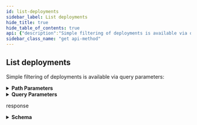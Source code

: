 ```yaml
---
id: list-deployments
sidebar_label: List deployments
hide_title: true
hide_table_of_contents: true
api: {"description":"Simple filtering of deployments is available via query parameters:","externalDocs":{"description":"API method documentation","url":"https://docs.github.com/rest/reference/repos#list-deployments"},"operationId":"repos/list-deployments","parameters":[{"in":"path","name":"owner","required":true,"schema":{"type":"string"}},{"in":"path","name":"repo","required":true,"schema":{"type":"string"}},{"description":"The SHA recorded at creation time.","in":"query","name":"sha","required":false,"schema":{"default":"none","type":"string"}},{"description":"The name of the ref. This can be a branch, tag, or SHA.","in":"query","name":"ref","required":false,"schema":{"default":"none","type":"string"}},{"description":"The name of the task for the deployment (e.g., `deploy` or `deploy:migrations`).","in":"query","name":"task","required":false,"schema":{"default":"none","type":"string"}},{"description":"The name of the environment that was deployed to (e.g., `staging` or `production`).","in":"query","name":"environment","required":false,"schema":{"default":"none","nullable":true,"type":"string"}},{"description":"Results per page (max 100).","in":"query","name":"per_page","schema":{"default":30,"type":"integer"}},{"description":"Page number of the results to fetch.","in":"query","name":"page","schema":{"default":1,"type":"integer"}}],"responses":{"200":{"content":{"application/json":{"examples":{"default":{"value":[{"created_at":"2012-07-20T01:19:13.000Z","creator":{"avatar_url":"https://github.com/images/error/octocat_happy.gif","events_url":"https://api.github.com/users/octocat/events{/privacy}","followers_url":"https://api.github.com/users/octocat/followers","following_url":"https://api.github.com/users/octocat/following{/other_user}","gists_url":"https://api.github.com/users/octocat/gists{/gist_id}","gravatar_id":"","html_url":"https://github.com/octocat","id":1,"login":"octocat","node_id":"MDQ6VXNlcjE=","organizations_url":"https://api.github.com/users/octocat/orgs","received_events_url":"https://api.github.com/users/octocat/received_events","repos_url":"https://api.github.com/users/octocat/repos","site_admin":false,"starred_url":"https://api.github.com/users/octocat/starred{/owner}{/repo}","subscriptions_url":"https://api.github.com/users/octocat/subscriptions","type":"User","url":"https://api.github.com/users/octocat"},"description":"Deploy request from hubot","environment":"production","id":1,"node_id":"MDEwOkRlcGxveW1lbnQx","original_environment":"staging","payload":{},"production_environment":true,"ref":"topic-branch","repository_url":"https://api.github.com/repos/octocat/example","sha":"a84d88e7554fc1fa21bcbc4efae3c782a70d2b9d","statuses_url":"https://api.github.com/repos/octocat/example/deployments/1/statuses","task":"deploy","transient_environment":false,"updated_at":"2012-07-20T01:19:13.000Z","url":"https://api.github.com/repos/octocat/example/deployments/1"}]}},"schema":{"items":{"description":"A request for a specific ref(branch,sha,tag) to be deployed","properties":{"created_at":{"example":"2012-07-20T01:19:13.000Z","format":"date-time","type":"string"},"creator":{"allOf":[{"description":"Simple User","nullable":true,"properties":{"avatar_url":{"example":"https://github.com/images/error/octocat_happy.gif","format":"uri","type":"string"},"events_url":{"example":"https://api.github.com/users/octocat/events{/privacy}","type":"string"},"followers_url":{"example":"https://api.github.com/users/octocat/followers","format":"uri","type":"string"},"following_url":{"example":"https://api.github.com/users/octocat/following{/other_user}","type":"string"},"gists_url":{"example":"https://api.github.com/users/octocat/gists{/gist_id}","type":"string"},"gravatar_id":{"example":"41d064eb2195891e12d0413f63227ea7","nullable":true,"type":"string"},"html_url":{"example":"https://github.com/octocat","format":"uri","type":"string"},"id":{"example":1,"type":"integer"},"login":{"example":"octocat","type":"string"},"node_id":{"example":"MDQ6VXNlcjE=","type":"string"},"organizations_url":{"example":"https://api.github.com/users/octocat/orgs","format":"uri","type":"string"},"received_events_url":{"example":"https://api.github.com/users/octocat/received_events","format":"uri","type":"string"},"repos_url":{"example":"https://api.github.com/users/octocat/repos","format":"uri","type":"string"},"site_admin":{"type":"boolean"},"starred_at":{"example":"\"2020-07-09T00:17:55Z\"","type":"string"},"starred_url":{"example":"https://api.github.com/users/octocat/starred{/owner}{/repo}","type":"string"},"subscriptions_url":{"example":"https://api.github.com/users/octocat/subscriptions","format":"uri","type":"string"},"type":{"example":"User","type":"string"},"url":{"example":"https://api.github.com/users/octocat","format":"uri","type":"string"}},"required":["avatar_url","events_url","followers_url","following_url","gists_url","gravatar_id","html_url","id","node_id","login","organizations_url","received_events_url","repos_url","site_admin","starred_url","subscriptions_url","type","url"],"title":"Simple User","type":"object"}],"nullable":true},"description":{"example":"Deploy request from hubot","nullable":true,"type":"string"},"environment":{"description":"Name for the target deployment environment.","example":"production","type":"string"},"id":{"description":"Unique identifier of the deployment","example":42,"type":"integer"},"node_id":{"example":"MDEwOkRlcGxveW1lbnQx","type":"string"},"original_environment":{"example":"staging","type":"string"},"payload":{"properties":{},"type":"object"},"performed_via_github_app":{"allOf":[{"additionalProperties":true,"description":"GitHub apps are a new way to extend GitHub. They can be installed directly on organizations and user accounts and granted access to specific repositories. They come with granular permissions and built-in webhooks. GitHub apps are first class actors within GitHub.","properties":{"client_id":{"example":"\"Iv1.25b5d1e65ffc4022\"","type":"string"},"client_secret":{"example":"\"1d4b2097ac622ba702d19de498f005747a8b21d3\"","type":"string"},"created_at":{"example":"2017-07-08T20:18:44.000Z","format":"date-time","type":"string"},"description":{"example":"The description of the app.","nullable":true,"type":"string"},"events":{"description":"The list of events for the GitHub app","example":["label","deployment"],"items":{"type":"string"},"type":"array"},"external_url":{"example":"https://example.com","format":"uri","type":"string"},"html_url":{"example":"https://github.com/apps/super-ci","format":"uri","type":"string"},"id":{"description":"Unique identifier of the GitHub app","example":37,"type":"integer"},"installations_count":{"description":"The number of installations associated with the GitHub app","example":5,"type":"integer"},"name":{"description":"The name of the GitHub app","example":"Probot Owners","type":"string"},"node_id":{"example":"MDExOkludGVncmF0aW9uMQ==","type":"string"},"owner":{"allOf":[{"description":"Simple User","nullable":true,"properties":{"avatar_url":{"example":"https://github.com/images/error/octocat_happy.gif","format":"uri","type":"string"},"events_url":{"example":"https://api.github.com/users/octocat/events{/privacy}","type":"string"},"followers_url":{"example":"https://api.github.com/users/octocat/followers","format":"uri","type":"string"},"following_url":{"example":"https://api.github.com/users/octocat/following{/other_user}","type":"string"},"gists_url":{"example":"https://api.github.com/users/octocat/gists{/gist_id}","type":"string"},"gravatar_id":{"example":"41d064eb2195891e12d0413f63227ea7","nullable":true,"type":"string"},"html_url":{"example":"https://github.com/octocat","format":"uri","type":"string"},"id":{"example":1,"type":"integer"},"login":{"example":"octocat","type":"string"},"node_id":{"example":"MDQ6VXNlcjE=","type":"string"},"organizations_url":{"example":"https://api.github.com/users/octocat/orgs","format":"uri","type":"string"},"received_events_url":{"example":"https://api.github.com/users/octocat/received_events","format":"uri","type":"string"},"repos_url":{"example":"https://api.github.com/users/octocat/repos","format":"uri","type":"string"},"site_admin":{"type":"boolean"},"starred_at":{"example":"\"2020-07-09T00:17:55Z\"","type":"string"},"starred_url":{"example":"https://api.github.com/users/octocat/starred{/owner}{/repo}","type":"string"},"subscriptions_url":{"example":"https://api.github.com/users/octocat/subscriptions","format":"uri","type":"string"},"type":{"example":"User","type":"string"},"url":{"example":"https://api.github.com/users/octocat","format":"uri","type":"string"}},"required":["avatar_url","events_url","followers_url","following_url","gists_url","gravatar_id","html_url","id","node_id","login","organizations_url","received_events_url","repos_url","site_admin","starred_url","subscriptions_url","type","url"],"title":"Simple User","type":"object"}],"nullable":true},"pem":{"example":"\"-----BEGIN RSA PRIVATE KEY-----\\nMIIEogIBAAKCAQEArYxrNYD/iT5CZVpRJu4rBKmmze3PVmT/gCo2ATUvDvZTPTey\\nxcGJ3vvrJXazKk06pN05TN29o98jrYz4cengG3YGsXPNEpKsIrEl8NhbnxapEnM9\\nJCMRe0P5JcPsfZlX6hmiT7136GRWiGOUba2X9+HKh8QJVLG5rM007TBER9/z9mWm\\nrJuNh+m5l320oBQY/Qq3A7wzdEfZw8qm/mIN0FCeoXH1L6B8xXWaAYBwhTEh6SSn\\nZHlO1Xu1JWDmAvBCi0RO5aRSKM8q9QEkvvHP4yweAtK3N8+aAbZ7ovaDhyGz8r6r\\nzhU1b8Uo0Z2ysf503WqzQgIajr7Fry7/kUwpgQIDAQABAoIBADwJp80Ko1xHPZDy\\nfcCKBDfIuPvkmSW6KumbsLMaQv1aGdHDwwTGv3t0ixSay8CGlxMRtRDyZPib6SvQ\\n6OH/lpfpbMdW2ErkksgtoIKBVrDilfrcAvrNZu7NxRNbhCSvN8q0s4ICecjbbVQh\\nnueSdlA6vGXbW58BHMq68uRbHkP+k+mM9U0mDJ1HMch67wlg5GbayVRt63H7R2+r\\nVxcna7B80J/lCEjIYZznawgiTvp3MSanTglqAYi+m1EcSsP14bJIB9vgaxS79kTu\\noiSo93leJbBvuGo8QEiUqTwMw4tDksmkLsoqNKQ1q9P7LZ9DGcujtPy4EZsamSJT\\ny8OJt0ECgYEA2lxOxJsQk2kI325JgKFjo92mQeUObIvPfSNWUIZQDTjniOI6Gv63\\nGLWVFrZcvQBWjMEQraJA9xjPbblV8PtfO87MiJGLWCHFxmPz2dzoedN+2Coxom8m\\nV95CLz8QUShuao6u/RYcvUaZEoYs5bHcTmy5sBK80JyEmafJPtCQVxMCgYEAy3ar\\nZr3yv4xRPEPMat4rseswmuMooSaK3SKub19WFI5IAtB/e7qR1Rj9JhOGcZz+OQrl\\nT78O2OFYlgOIkJPvRMrPpK5V9lslc7tz1FSh3BZMRGq5jSyD7ETSOQ0c8T2O/s7v\\nbeEPbVbDe4mwvM24XByH0GnWveVxaDl51ABD65sCgYB3ZAspUkOA5egVCh8kNpnd\\nSd6SnuQBE3ySRlT2WEnCwP9Ph6oPgn+oAfiPX4xbRqkL8q/k0BdHQ4h+zNwhk7+h\\nWtPYRAP1Xxnc/F+jGjb+DVaIaKGU18MWPg7f+FI6nampl3Q0KvfxwX0GdNhtio8T\\nTj1E+SnFwh56SRQuxSh2gwKBgHKjlIO5NtNSflsUYFM+hyQiPiqnHzddfhSG+/3o\\nm5nNaSmczJesUYreH5San7/YEy2UxAugvP7aSY2MxB+iGsiJ9WD2kZzTUlDZJ7RV\\nUzWsoqBR+eZfVJ2FUWWvy8TpSG6trh4dFxImNtKejCR1TREpSiTV3Zb1dmahK9GV\\nrK9NAoGAbBxRLoC01xfxCTgt5BDiBcFVh4fp5yYKwavJPLzHSpuDOrrI9jDn1oKN\\nonq5sDU1i391zfQvdrbX4Ova48BN+B7p63FocP/MK5tyyBoT8zQEk2+vWDOw7H/Z\\nu5dTCPxTIsoIwUw1I+7yIxqJzLPFgR2gVBwY1ra/8iAqCj+zeBw=\\n-----END RSA PRIVATE KEY-----\\n\"","type":"string"},"permissions":{"additionalProperties":{"type":"string"},"description":"The set of permissions for the GitHub app","example":{"deployments":"write","issues":"read"},"properties":{"checks":{"type":"string"},"contents":{"type":"string"},"deployments":{"type":"string"},"issues":{"type":"string"},"metadata":{"type":"string"}},"type":"object"},"slug":{"description":"The slug name of the GitHub app","example":"probot-owners","type":"string"},"updated_at":{"example":"2017-07-08T20:18:44.000Z","format":"date-time","type":"string"},"webhook_secret":{"example":"\"6fba8f2fc8a7e8f2cca5577eddd82ca7586b3b6b\"","type":"string"}},"required":["id","node_id","owner","name","description","external_url","html_url","created_at","updated_at","permissions","events"],"title":"GitHub app","type":"object"}],"nullable":true},"production_environment":{"description":"Specifies if the given environment is one that end-users directly interact with. Default: false.","example":true,"type":"boolean"},"ref":{"description":"The ref to deploy. This can be a branch, tag, or sha.","example":"topic-branch","type":"string"},"repository_url":{"example":"https://api.github.com/repos/octocat/example","format":"uri","type":"string"},"sha":{"example":"a84d88e7554fc1fa21bcbc4efae3c782a70d2b9d","type":"string"},"statuses_url":{"example":"https://api.github.com/repos/octocat/example/deployments/1/statuses","format":"uri","type":"string"},"task":{"description":"Parameter to specify a task to execute","example":"deploy","type":"string"},"transient_environment":{"description":"Specifies if the given environment is will no longer exist at some point in the future. Default: false.","example":true,"type":"boolean"},"updated_at":{"example":"2012-07-20T01:19:13.000Z","format":"date-time","type":"string"},"url":{"example":"https://api.github.com/repos/octocat/example/deployments/1","format":"uri","type":"string"}},"required":["id","node_id","sha","ref","task","environment","creator","payload","description","statuses_url","repository_url","url","created_at","updated_at"],"title":"Deployment","type":"object"},"type":"array"}}},"description":"response","headers":{"Link":{"example":"<https://api.github.com/resource?page=2>; rel=\"next\", <https://api.github.com/resource?page=5>; rel=\"last\"","schema":{"type":"string"}}}}},"tags":["repos"],"x-github":{"category":"repos","enabledForGitHubApps":true,"githubCloudOnly":false,"previews":[{"name":"ant-man","note":"The `inactive` state and the `log_url`, `environment_url`, and `auto_inactive` parameters are currently available for developers to preview. Please see the [blog post](https://developer.github.com/changes/2016-04-06-deployment-and-deployment-status-enhancements) for full details.\n\nTo access the API during the preview period, you must provide a custom [media type](https://docs.github.com/rest/overview/media-types) in the `Accept` header:\n```shell\napplication/vnd.github.ant-man-preview+json\n```","required":false}],"subcategory":"deployments"},"method":"get","path":"/repos/{owner}/{repo}/deployments","servers":[{"url":"https://api.github.com"}],"info":{"contact":{"name":"Support","url":"https://support.github.com/contact"},"description":"GitHub's v3 REST API.","license":{"name":"MIT","url":"https://spdx.org/licenses/MIT"},"termsOfService":"https://docs.github.com/articles/github-terms-of-service","title":"GitHub v3 REST API","version":"1.1.4","x-apisguru-categories":["collaboration","developer_tools"],"x-logo":{"url":"https://twitter.com/github/profile_image?size=original"},"x-origin":[{"format":"openapi","url":"https://raw.githubusercontent.com/github/rest-api-description/main/descriptions/api.github.com/api.github.com.json","version":"3.0"}],"x-providerName":"github.com"},"postman":{"name":"List deployments","description":{"content":"Simple filtering of deployments is available via query parameters:","type":"text/plain"},"url":{"path":["repos",":owner",":repo","deployments"],"host":["{{baseUrl}}"],"query":[{"disabled":false,"description":{"content":"The SHA recorded at creation time.","type":"text/plain"},"key":"sha","value":""},{"disabled":false,"description":{"content":"The name of the ref. This can be a branch, tag, or SHA.","type":"text/plain"},"key":"ref","value":""},{"disabled":false,"description":{"content":"The name of the task for the deployment (e.g., `deploy` or `deploy:migrations`).","type":"text/plain"},"key":"task","value":""},{"disabled":false,"description":{"content":"The name of the environment that was deployed to (e.g., `staging` or `production`).","type":"text/plain"},"key":"environment","value":""},{"disabled":false,"description":{"content":"Results per page (max 100).","type":"text/plain"},"key":"per_page","value":""},{"disabled":false,"description":{"content":"Page number of the results to fetch.","type":"text/plain"},"key":"page","value":""}],"variable":[{"disabled":false,"description":{"content":"(Required) ","type":"text/plain"},"type":"any","value":"","key":"owner"},{"disabled":false,"description":{"content":"(Required) ","type":"text/plain"},"type":"any","value":"","key":"repo"}]},"header":[{"key":"Accept","value":"application/json"}],"method":"GET"}}
sidebar_class_name: "get api-method"
---
```



## List deployments



Simple filtering of deployments is available via query parameters:

<details style={{"marginBottom":"1rem"}}><summary style={{}}><strong>Path Parameters</strong></summary><div><ul><ParamsItem className={"paramsItem"} param={{"in":"path","name":"owner","required":true,"schema":{"type":"string"}}}></ParamsItem><ParamsItem className={"paramsItem"} param={{"in":"path","name":"repo","required":true,"schema":{"type":"string"}}}></ParamsItem></ul></div></details><details style={{"marginBottom":"1rem"}}><summary style={{}}><strong>Query Parameters</strong></summary><div><ul><ParamsItem className={"paramsItem"} param={{"description":"The SHA recorded at creation time.","in":"query","name":"sha","required":false,"schema":{"default":"none","type":"string"}}}></ParamsItem><ParamsItem className={"paramsItem"} param={{"description":"The name of the ref. This can be a branch, tag, or SHA.","in":"query","name":"ref","required":false,"schema":{"default":"none","type":"string"}}}></ParamsItem><ParamsItem className={"paramsItem"} param={{"description":"The name of the task for the deployment (e.g., `deploy` or `deploy:migrations`).","in":"query","name":"task","required":false,"schema":{"default":"none","type":"string"}}}></ParamsItem><ParamsItem className={"paramsItem"} param={{"description":"The name of the environment that was deployed to (e.g., `staging` or `production`).","in":"query","name":"environment","required":false,"schema":{"default":"none","nullable":true,"type":"string"}}}></ParamsItem><ParamsItem className={"paramsItem"} param={{"description":"Results per page (max 100).","in":"query","name":"per_page","schema":{"default":30,"type":"integer"}}}></ParamsItem><ParamsItem className={"paramsItem"} param={{"description":"Page number of the results to fetch.","in":"query","name":"page","schema":{"default":1,"type":"integer"}}}></ParamsItem></ul></div></details><div><ApiTabs><TabItem label={"200"} value={"200"}><div>

response

</div><div><details style={{}}><summary style={{"textAlign":"left"}}><strong>Schema</strong></summary><div style={{"textAlign":"left","marginLeft":"1rem"}}></div><ul style={{"marginLeft":"1rem"}}><li><div><ul><SchemaItem collapsible={false} name={"created_at"} required={true} schemaDescription={undefined} schemaName={"date-time"} qualifierMessage={undefined}></SchemaItem><SchemaItem collapsible={true} className={"schemaItem"}><details style={{}}><summary style={{}}><strong>creator</strong><span style={{"opacity":"0.6"}}> object</span><strong style={{"fontSize":"var(--ifm-code-font-size)","color":"var(--openapi-required)"}}> required</strong></summary><div style={{"marginLeft":"1rem"}}><div><span className={"badge badge--info"} style={{"marginBottom":"1rem"}}>allOf</span><ul className={"allOf"}><SchemaItem collapsible={false} name={"avatar_url"} required={true} schemaDescription={undefined} schemaName={"uri"} qualifierMessage={undefined}></SchemaItem><SchemaItem collapsible={false} name={"events_url"} required={true} schemaDescription={undefined} schemaName={"string"} qualifierMessage={undefined}></SchemaItem><SchemaItem collapsible={false} name={"followers_url"} required={true} schemaDescription={undefined} schemaName={"uri"} qualifierMessage={undefined}></SchemaItem><SchemaItem collapsible={false} name={"following_url"} required={true} schemaDescription={undefined} schemaName={"string"} qualifierMessage={undefined}></SchemaItem><SchemaItem collapsible={false} name={"gists_url"} required={true} schemaDescription={undefined} schemaName={"string"} qualifierMessage={undefined}></SchemaItem><SchemaItem collapsible={false} name={"gravatar_id"} required={true} schemaDescription={undefined} schemaName={"string"} qualifierMessage={undefined}></SchemaItem><SchemaItem collapsible={false} name={"html_url"} required={true} schemaDescription={undefined} schemaName={"uri"} qualifierMessage={undefined}></SchemaItem><SchemaItem collapsible={false} name={"id"} required={true} schemaDescription={undefined} schemaName={"integer"} qualifierMessage={undefined}></SchemaItem><SchemaItem collapsible={false} name={"login"} required={true} schemaDescription={undefined} schemaName={"string"} qualifierMessage={undefined}></SchemaItem><SchemaItem collapsible={false} name={"node_id"} required={true} schemaDescription={undefined} schemaName={"string"} qualifierMessage={undefined}></SchemaItem><SchemaItem collapsible={false} name={"organizations_url"} required={true} schemaDescription={undefined} schemaName={"uri"} qualifierMessage={undefined}></SchemaItem><SchemaItem collapsible={false} name={"received_events_url"} required={true} schemaDescription={undefined} schemaName={"uri"} qualifierMessage={undefined}></SchemaItem><SchemaItem collapsible={false} name={"repos_url"} required={true} schemaDescription={undefined} schemaName={"uri"} qualifierMessage={undefined}></SchemaItem><SchemaItem collapsible={false} name={"site_admin"} required={true} schemaDescription={undefined} schemaName={"boolean"} qualifierMessage={undefined}></SchemaItem><SchemaItem collapsible={false} name={"starred_at"} required={false} schemaDescription={undefined} schemaName={"string"} qualifierMessage={undefined}></SchemaItem><SchemaItem collapsible={false} name={"starred_url"} required={true} schemaDescription={undefined} schemaName={"string"} qualifierMessage={undefined}></SchemaItem><SchemaItem collapsible={false} name={"subscriptions_url"} required={true} schemaDescription={undefined} schemaName={"uri"} qualifierMessage={undefined}></SchemaItem><SchemaItem collapsible={false} name={"type"} required={true} schemaDescription={undefined} schemaName={"string"} qualifierMessage={undefined}></SchemaItem><SchemaItem collapsible={false} name={"url"} required={true} schemaDescription={undefined} schemaName={"uri"} qualifierMessage={undefined}></SchemaItem></ul></div></div></details></SchemaItem><SchemaItem collapsible={false} name={"description"} required={true} schemaDescription={undefined} schemaName={"string"} qualifierMessage={undefined}></SchemaItem><SchemaItem collapsible={false} name={"environment"} required={true} schemaDescription={"Name for the target deployment environment."} schemaName={"string"} qualifierMessage={undefined}></SchemaItem><SchemaItem collapsible={false} name={"id"} required={true} schemaDescription={"Unique identifier of the deployment"} schemaName={"integer"} qualifierMessage={undefined}></SchemaItem><SchemaItem collapsible={false} name={"node_id"} required={true} schemaDescription={undefined} schemaName={"string"} qualifierMessage={undefined}></SchemaItem><SchemaItem collapsible={false} name={"original_environment"} required={false} schemaDescription={undefined} schemaName={"string"} qualifierMessage={undefined}></SchemaItem><SchemaItem collapsible={true} className={"schemaItem"}><details style={{}}><summary style={{}}><strong>payload</strong><span style={{"opacity":"0.6"}}> object</span><strong style={{"fontSize":"var(--ifm-code-font-size)","color":"var(--openapi-required)"}}> required</strong></summary><div style={{"marginLeft":"1rem"}}><ul></ul></div></details></SchemaItem><SchemaItem collapsible={true} className={"schemaItem"}><details style={{}}><summary style={{}}><strong>performed_via_github_app</strong><span style={{"opacity":"0.6"}}> object</span></summary><div style={{"marginLeft":"1rem"}}><div><span className={"badge badge--info"} style={{"marginBottom":"1rem"}}>allOf</span><ul className={"allOf"}><SchemaItem collapsible={false} name={"client_id"} required={false} schemaDescription={undefined} schemaName={"string"} qualifierMessage={undefined}></SchemaItem><SchemaItem collapsible={false} name={"client_secret"} required={false} schemaDescription={undefined} schemaName={"string"} qualifierMessage={undefined}></SchemaItem><SchemaItem collapsible={false} name={"created_at"} required={true} schemaDescription={undefined} schemaName={"date-time"} qualifierMessage={undefined}></SchemaItem><SchemaItem collapsible={false} name={"description"} required={true} schemaDescription={undefined} schemaName={"string"} qualifierMessage={undefined}></SchemaItem><SchemaItem collapsible={false} name={"events"} required={true} schemaDescription={"The list of events for the GitHub app"} schemaName={"string[]"} qualifierMessage={undefined}></SchemaItem><SchemaItem collapsible={false} name={"external_url"} required={true} schemaDescription={undefined} schemaName={"uri"} qualifierMessage={undefined}></SchemaItem><SchemaItem collapsible={false} name={"html_url"} required={true} schemaDescription={undefined} schemaName={"uri"} qualifierMessage={undefined}></SchemaItem><SchemaItem collapsible={false} name={"id"} required={true} schemaDescription={"Unique identifier of the GitHub app"} schemaName={"integer"} qualifierMessage={undefined}></SchemaItem><SchemaItem collapsible={false} name={"installations_count"} required={false} schemaDescription={"The number of installations associated with the GitHub app"} schemaName={"integer"} qualifierMessage={undefined}></SchemaItem><SchemaItem collapsible={false} name={"name"} required={true} schemaDescription={"The name of the GitHub app"} schemaName={"string"} qualifierMessage={undefined}></SchemaItem><SchemaItem collapsible={false} name={"node_id"} required={true} schemaDescription={undefined} schemaName={"string"} qualifierMessage={undefined}></SchemaItem><SchemaItem collapsible={true} className={"schemaItem"}><details style={{}}><summary style={{}}><strong>owner</strong><span style={{"opacity":"0.6"}}> object</span><strong style={{"fontSize":"var(--ifm-code-font-size)","color":"var(--openapi-required)"}}> required</strong></summary><div style={{"marginLeft":"1rem"}}><div style={{"marginTop":".5rem","marginBottom":".5rem"}}>

Simple User

</div><ul><SchemaItem collapsible={false} name={"avatar_url"} required={true} schemaDescription={undefined} schemaName={"uri"} qualifierMessage={undefined}></SchemaItem><SchemaItem collapsible={false} name={"events_url"} required={true} schemaDescription={undefined} schemaName={"string"} qualifierMessage={undefined}></SchemaItem><SchemaItem collapsible={false} name={"followers_url"} required={true} schemaDescription={undefined} schemaName={"uri"} qualifierMessage={undefined}></SchemaItem><SchemaItem collapsible={false} name={"following_url"} required={true} schemaDescription={undefined} schemaName={"string"} qualifierMessage={undefined}></SchemaItem><SchemaItem collapsible={false} name={"gists_url"} required={true} schemaDescription={undefined} schemaName={"string"} qualifierMessage={undefined}></SchemaItem><SchemaItem collapsible={false} name={"gravatar_id"} required={true} schemaDescription={undefined} schemaName={"string"} qualifierMessage={undefined}></SchemaItem><SchemaItem collapsible={false} name={"html_url"} required={true} schemaDescription={undefined} schemaName={"uri"} qualifierMessage={undefined}></SchemaItem><SchemaItem collapsible={false} name={"id"} required={true} schemaDescription={undefined} schemaName={"integer"} qualifierMessage={undefined}></SchemaItem><SchemaItem collapsible={false} name={"login"} required={true} schemaDescription={undefined} schemaName={"string"} qualifierMessage={undefined}></SchemaItem><SchemaItem collapsible={false} name={"node_id"} required={true} schemaDescription={undefined} schemaName={"string"} qualifierMessage={undefined}></SchemaItem><SchemaItem collapsible={false} name={"organizations_url"} required={true} schemaDescription={undefined} schemaName={"uri"} qualifierMessage={undefined}></SchemaItem><SchemaItem collapsible={false} name={"received_events_url"} required={true} schemaDescription={undefined} schemaName={"uri"} qualifierMessage={undefined}></SchemaItem><SchemaItem collapsible={false} name={"repos_url"} required={true} schemaDescription={undefined} schemaName={"uri"} qualifierMessage={undefined}></SchemaItem><SchemaItem collapsible={false} name={"site_admin"} required={true} schemaDescription={undefined} schemaName={"boolean"} qualifierMessage={undefined}></SchemaItem><SchemaItem collapsible={false} name={"starred_at"} required={false} schemaDescription={undefined} schemaName={"string"} qualifierMessage={undefined}></SchemaItem><SchemaItem collapsible={false} name={"starred_url"} required={true} schemaDescription={undefined} schemaName={"string"} qualifierMessage={undefined}></SchemaItem><SchemaItem collapsible={false} name={"subscriptions_url"} required={true} schemaDescription={undefined} schemaName={"uri"} qualifierMessage={undefined}></SchemaItem><SchemaItem collapsible={false} name={"type"} required={true} schemaDescription={undefined} schemaName={"string"} qualifierMessage={undefined}></SchemaItem><SchemaItem collapsible={false} name={"url"} required={true} schemaDescription={undefined} schemaName={"uri"} qualifierMessage={undefined}></SchemaItem></ul></div></details></SchemaItem><SchemaItem collapsible={false} name={"pem"} required={false} schemaDescription={undefined} schemaName={"string"} qualifierMessage={undefined}></SchemaItem><SchemaItem collapsible={true} className={"schemaItem"}><details style={{}}><summary style={{}}><strong>permissions</strong><span style={{"opacity":"0.6"}}> object</span><strong style={{"fontSize":"var(--ifm-code-font-size)","color":"var(--openapi-required)"}}> required</strong></summary><div style={{"marginLeft":"1rem"}}><div style={{"marginTop":".5rem","marginBottom":".5rem"}}>

The set of permissions for the GitHub app

</div><ul><SchemaItem collapsible={false} name={"checks"} required={false} schemaDescription={undefined} schemaName={"string"} qualifierMessage={undefined}></SchemaItem><SchemaItem collapsible={false} name={"contents"} required={false} schemaDescription={undefined} schemaName={"string"} qualifierMessage={undefined}></SchemaItem><SchemaItem collapsible={false} name={"deployments"} required={false} schemaDescription={undefined} schemaName={"string"} qualifierMessage={undefined}></SchemaItem><SchemaItem collapsible={false} name={"issues"} required={false} schemaDescription={undefined} schemaName={"string"} qualifierMessage={undefined}></SchemaItem><SchemaItem collapsible={false} name={"metadata"} required={false} schemaDescription={undefined} schemaName={"string"} qualifierMessage={undefined}></SchemaItem></ul></div></details></SchemaItem><SchemaItem collapsible={false} name={"slug"} required={false} schemaDescription={"The slug name of the GitHub app"} schemaName={"string"} qualifierMessage={undefined}></SchemaItem><SchemaItem collapsible={false} name={"updated_at"} required={true} schemaDescription={undefined} schemaName={"date-time"} qualifierMessage={undefined}></SchemaItem><SchemaItem collapsible={false} name={"webhook_secret"} required={false} schemaDescription={undefined} schemaName={"string"} qualifierMessage={undefined}></SchemaItem></ul></div></div></details></SchemaItem><SchemaItem collapsible={false} name={"production_environment"} required={false} schemaDescription={"Specifies if the given environment is one that end-users directly interact with. Default: false."} schemaName={"boolean"} qualifierMessage={undefined}></SchemaItem><SchemaItem collapsible={false} name={"ref"} required={true} schemaDescription={"The ref to deploy. This can be a branch, tag, or sha."} schemaName={"string"} qualifierMessage={undefined}></SchemaItem><SchemaItem collapsible={false} name={"repository_url"} required={true} schemaDescription={undefined} schemaName={"uri"} qualifierMessage={undefined}></SchemaItem><SchemaItem collapsible={false} name={"sha"} required={true} schemaDescription={undefined} schemaName={"string"} qualifierMessage={undefined}></SchemaItem><SchemaItem collapsible={false} name={"statuses_url"} required={true} schemaDescription={undefined} schemaName={"uri"} qualifierMessage={undefined}></SchemaItem><SchemaItem collapsible={false} name={"task"} required={true} schemaDescription={"Parameter to specify a task to execute"} schemaName={"string"} qualifierMessage={undefined}></SchemaItem><SchemaItem collapsible={false} name={"transient_environment"} required={false} schemaDescription={"Specifies if the given environment is will no longer exist at some point in the future. Default: false."} schemaName={"boolean"} qualifierMessage={undefined}></SchemaItem><SchemaItem collapsible={false} name={"updated_at"} required={true} schemaDescription={undefined} schemaName={"date-time"} qualifierMessage={undefined}></SchemaItem><SchemaItem collapsible={false} name={"url"} required={true} schemaDescription={undefined} schemaName={"uri"} qualifierMessage={undefined}></SchemaItem></ul></div></li></ul></details></div></TabItem></ApiTabs></div>
      